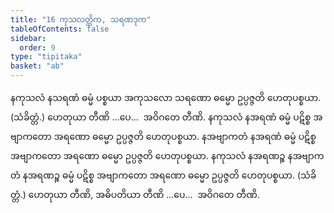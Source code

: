 ```yaml
---
title: "16 ကုသလတ္တိက, သရဏဒုက"
tableOfContents: false
sidebar:
  order: 9
type: "tipitaka"
basket: "ab"
---
```



<DynamicBreadcrumb />

<Division number="36">

<Paragraph number="81">
နကုသလံ နသရဏံ ဓမ္မံ ပစ္စယာ အကုသလော သရဏော ဓမ္မော ဥပ္ပဇ္ဇတိ ဟေတုပစ္စယာ. (သံခိတ္တံ.) ဟေတုယာ တီဏိ …ပေ…  အဝိဂတေ တီဏိ.
</Paragraph>

<Paragraph number="82">
နကုသလံ နအရဏံ ဓမ္မံ ပဋိစ္စ အဗျာကတော အရဏော ဓမ္မော ဥပ္ပဇ္ဇတိ ဟေတုပစ္စယာ. နအဗျာကတံ နအရဏံ ဓမ္မံ ပဋိစ္စ အဗျာကတော အရဏော ဓမ္မော ဥပ္ပဇ္ဇတိ ဟေတုပစ္စယာ. နကုသလံ နအရဏဉ္စ နအဗျာကတံ နအရဏဉ္စ ဓမ္မံ ပဋိစ္စ အဗျာကတော အရဏော ဓမ္မော ဥပ္ပဇ္ဇတိ ဟေတုပစ္စယာ. (သံခိတ္တံ.) ဟေတုယာ တီဏိ, အဓိပတိယာ တီဏိ …ပေ…  အဝိဂတေ တီဏိ.
</Paragraph>
</Division>